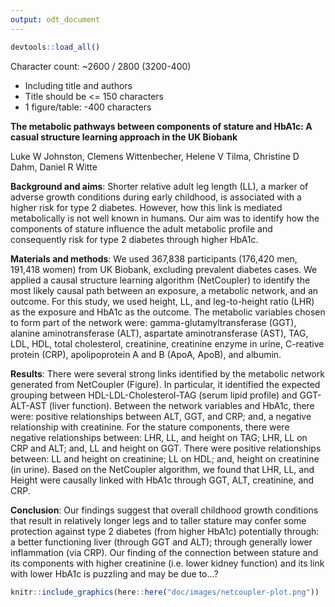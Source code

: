 ```yaml
---
output: odt_document
---
```


```r
devtools::load_all()
```


Character count: ~2600 / 2800 (3200-400)

- Including title and authors
- Title should be <= 150 characters
- 1 figure/table: -400 characters

**The metabolic pathways between components of stature and HbA1c: A casual
structure learning approach in the UK Biobank**

Luke W Johnston, Clemens Wittenbecher, Helene V Tilma, Christine D Dahm, Daniel R Witte

**Background and aims**:
Shorter relative adult leg length (LL), a marker of adverse growth conditions
during early childhood, is associated with a higher risk for type 2 diabetes. 
However, how this link is mediated metabolically is not well known in humans.
Our aim was to identify how the components of stature influence the adult
metabolic profile and consequently risk for type 2 diabetes through higher
HbA1c.

**Materials and methods**:
We used 367,838 participants (176,420 men, 191,418 women) from UK Biobank,
excluding prevalent diabetes cases.
We applied a causal structure learning algorithm (NetCoupler)
to identify the most likely causal path between an exposure, 
a metabolic network, and an outcome.
For this study, we used height, LL, and leg-to-height ratio (LHR) as the
exposure and HbA1c as the outcome.
The metabolic variables chosen to form part of the network were:
gamma-glutamyltransferase (GGT), alanine aminotransferase (ALT),
aspartate aminotransferase (AST), TAG, LDL, HDL, total cholesterol,
creatinine, creatinine enzyme in urine, C-reative protein (CRP),
apolipoprotein A and B (ApoA, ApoB), and albumin.

**Results**:
There were several strong links identified by the metabolic network 
generated from NetCoupler (Figure).
In particular, it identified the expected grouping between HDL-LDL-Cholesterol-TAG 
(serum lipid profile) and GGT-ALT-AST (liver function). 
Between the network variables and HbA1c, 
there were: positive relationships between ALT, GGT, and CRP;
and, a negative relationship with creatinine.
For the stature components, there were negative relationships between:
LHR, LL, and height on TAG; LHR, LL on CRP and ALT; and, LL and height on GGT.
There were positive relationships between:
LL and height on creatinine; LL on HDL; and, height on creatinine (in urine).
Based on the NetCoupler algorithm, we found that LHR, LL, and Height were
causally linked with HbA1c through GGT, ALT, creatinine, and CRP.

**Conclusion**:
Our findings suggest that overall childhood growth conditions
that result in relatively longer legs and to taller stature may confer some
protection against type 2 diabetes (from higher HbA1c) potentially through:
a better functioning liver (through GGT and ALT);
through generally lower inflammation (via CRP). 
Our finding of the connection between stature 
and its components with higher creatinine (i.e. lower kidney function) and its
link with lower HbA1c is puzzling and may be due to...?

```r
knitr::include_graphics(here::here("doc/images/netcoupler-plot.png"))
```

